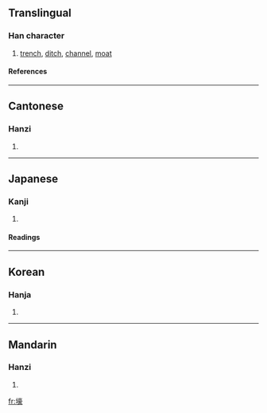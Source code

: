 ==Translingual==
===Han character===
{{Han char|rn=32|rad=土|as=14|sn=17|four=4013<sub>2</sub>|canj=土卜口人 (GYRO)}}
# [[trench]], [[ditch]], [[channel]], [[moat]]
====References====
{{Han ref|kx=0241.120|dkj=05559|dj=0481.020|hdz=10497.050|uh=58D5|ud=22741|bh=C0A2|bd=49314}}
----
==Cantonese==
===Hanzi===
{{yue-hanzi|jyut=|y=hou4}}
# {{defn|Cantonese}}
----
==Japanese==
===Kanji===
{{ja-kanji|grade=|rs=土14}}
# {{defn|Japanese}} 
====Readings====
{{ja-readings|on=[[ごう]] (gō)|kun=[[ほり]] (hori)}}
----
==Korean==
===Hanja===
{{ko-hanja|hangeul=호|rv=ho|mr=ho}}
# {{defn|Korean}}
----
==Mandarin==
===Hanzi===
{{cmn-hanzi|pin=[[háo]] ([[hao2]])|wg=hao<sup>2</sup>}}
# {{defn|Mandarin}}

[[fr:壕]]